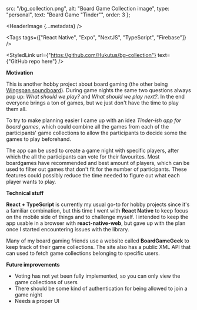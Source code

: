 
  src: "/bg_collection.png",
  alt: "Board Game Collection image",
  type: "personal",
  text: "Board Game \"Tinder\"",
  order: 3
};

<HeaderImage
  {...metadata}
/>

<Tags
  tags={["React Native", "Expo", "NextJS", "TypeScript", "Firebase"]}
/>

<StyledLink
  url={"https://github.com/Hukutus/bg-collection"}
  text={"GitHub repo here"}
/>

**Motivation**

This is another hobby project about board gaming (the other being [Wingspan soundboard](/Portfolio/Wingspan)).
During game nights the same two questions always pop up: *What should we play?* and *What should we play next?*.
In the end everyone brings a ton of games, but we just don't have the time to play them all.

To try to make planning easier I came up with an idea *Tinder-ish app for board games*, which could combine all the games
from each of the participants' game collections to allow the participants to decide some the games to play beforehand.

The app can be used to create a game night with specific players, after which the all the participants can vote for their favourites.
Most boardgames have recommended and best amount of players, which can be used to filter out games that don't fit for the number of participants.
These features could possibly reduce the time needed to figure out what each player wants to play.

**Technical stuff**

**React + TypeScript** is currently my usual go-to for hobby projects since it's a familiar combination,
but this time I went with **React Native** to keep focus on the mobile side of things and to challenge myself.
I intended to keep the app usable in a browser with **react-native-web**, but gave up with the plan once I started encountering issues with the library.

Many of my board gaming friends use a website called **BoardGameGeek** to keep track of their game collections.
The site also has a public XML API that can used to fetch game collections belonging to specific users.

**Future improvements**

- Voting has not yet been fully implemented, so you can only view the game collections of users
- There should be some kind of authentication for being allowed to join a game night
- Needs a proper UI

